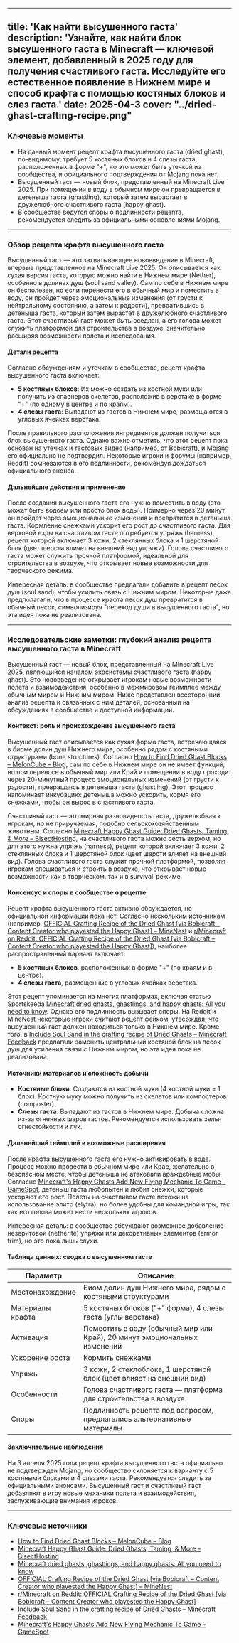 
---
title: 'Как найти высушенного гаста'
description: 'Узнайте, как найти блок высушенного гаста в Minecraft — ключевой элемент, добавленный в 2025 году для получения счастливого гаста. Исследуйте его естественное появление в Нижнем мире и способ крафта с помощью костяных блоков и слез гаста.'
date: 2025-04-3
cover: "../dried-ghast-crafting-recipe.png"
---

### Ключевые моменты  
- На данный момент рецепт крафта высушенного гаста (dried ghast), по-видимому, требует 5 костяных блоков и 4 слезы гаста, расположенных в форме "+", но это может быть утечкой из сообщества, и официального подтверждения от Mojang пока нет.  
- Высушенный гаст — новый блок, представленный на Minecraft Live 2025. При помещении в воду в обычном мире он превращается в детеныша гаста (ghastling), который затем вырастает в дружелюбного счастливого гаста (happy ghast).  
- В сообществе ведутся споры о подлинности рецепта, рекомендуется следить за официальными обновлениями Mojang.  

---

### Обзор рецепта крафта высушенного гаста  
Высушенный гаст — это захватывающее нововведение в Minecraft, впервые представленное на Minecraft Live 2025. Он описывается как сухая версия гаста, которую можно найти в Нижнем мире (Nether), особенно в долинах душ (soul sand valley). Сам по себе в Нижнем мире он бесполезен, но если перенести его в обычный мир и поместить в воду, он пройдет через эмоциональные изменения (от грусти к нейтральному состоянию, а затем к радости), превратившись в детеныша гаста, который затем вырастет в дружелюбного счастливого гаста. Этот счастливый гаст может быть оседлан, а его голова может служить платформой для строительства в воздухе, значительно расширяя возможности полета и исследования.  

#### Детали рецепта  
Согласно обсуждениям и утечкам в сообществе, рецепт крафта высушенного гаста включает:  
- **5 костяных блоков**: Их можно создать из костной муки или получить из спавнеров скелетов, расположив в верстаке в форме "+" (по одному в центре и по краям).  
- **4 слезы гаста**: Выпадают из гастов в Нижнем мире, размещаются в угловых ячейках верстака.  

После правильного расположения ингредиентов должен получиться блок высушенного гаста. Однако важно отметить, что этот рецепт пока основан на утечках и тестовых видео (например, от Bobicraft), и Mojang его официально не подтвердил. Некоторые игроки и форумы (например, Reddit) сомневаются в его подлинности, рекомендуя дождаться официального анонса.  

#### Дальнейшие действия и применение  
После создания высушенного гаста его нужно поместить в воду (это может быть водоем или просто блок воды). Примерно через 20 минут он пройдет через эмоциональные изменения и превратится в детеныша гаста. Кормление снежками ускорит его рост до счастливого гаста. Для верховой езды на счастливом гасте потребуется упряжь (harness), рецепт которой включает 3 кожи, 2 стеклянных блока и 1 шерстяной блок (цвет шерсти влияет на внешний вид упряжи). Голова счастливого гаста может служить прочной платформой, идеальной для строительства в воздухе, что открывает новые возможности для творческого режима.  

Интересная деталь: в сообществе предлагали добавить в рецепт песок душ (soul sand), чтобы усилить связь с Нижним миром. Некоторые даже предполагали, что в процессе крафта песок душ превратится в обычный песок, символизируя "переход души в высушенного гаста", но эта идея пока не реализована.  

---

### Исследовательские заметки: глубокий анализ рецепта высушенного гаста в Minecraft  

Высушенный гаст — новый блок, представленный на Minecraft Live 2025, являющийся началом экосистемы счастливого гаста (happy ghast). Это нововведение открывает игрокам новые возможности полета и взаимодействия, особенно в межмировом геймплее между обычным миром и Нижним миром. Ниже представлен всесторонний анализ рецепта и связанных с ним деталей, основанный на обсуждениях в сообществе и доступной информации.  

#### Контекст: роль и происхождение высушенного гаста  
Высушенный гаст описывается как сухая форма гаста, встречающаяся в биоме долин душ Нижнего мира, особенно рядом с костяными структурами (bone structures). Согласно [How to Find Dried Ghast Blocks – MelonCube – Blog](https://www.meloncube.net/blog/how-to-find-dried-ghast-blocks/), сам по себе в Нижнем мире он не имеет функций, но при переносе в обычный мир или Край и помещении в воду проходит через 20-минутный процесс эмоциональных изменений (от грусти к радости), превращаясь в детеныша гаста (ghastling). Этот процесс напоминает инкубацию: детеныша можно ускорить, кормя его снежками, чтобы он вырос в счастливого гаста.  

Счастливый гаст — это мирная разновидность гаста, дружелюбная к игрокам, но не приручаемая, подобно сельскохозяйственным животным. Согласно [Minecraft Happy Ghast Guide: Dried Ghasts, Taming, & More – BisectHosting](https://www.bisecthosting.com/blog/minecraft-happy-ghast-guide-dried-ghasts-taming-more), на счастливого гаста можно сесть верхом, но для этого нужна упряжь (harness), рецепт которой включает 3 кожи, 2 стеклянных блока и 1 шерстяной блок (цвет шерсти влияет на внешний вид). Голова счастливого гаста служит прочной платформой, позволяя игрокам спешиваться и строить в воздухе, что открывает новые возможности как в творческом, так и в survival-режиме.  

#### Консенсус и споры в сообществе о рецепте  
Рецепт крафта высушенного гаста активно обсуждается, но официальной информации пока нет. Согласно нескольким источникам (например, [OFFICIAL Crafting Recipe of the Dried Ghast [via Bobicraft – Content Creator who playested the Happy Ghast] – MineNest](https://www.minenest.com/434790/) и [r/Minecraft on Reddit: OFFICIAL Crafting Recipe of the Dried Ghast [via Bobicraft – Content Creator who playested the Happy Ghast]](https://www.reddit.com/r/Minecraft/comments/1jihygw/official_crafting_recipe_of_the_dried_ghast_via/)), наиболее распространенный вариант включает:  
- **5 костяных блоков**, расположенных в форме "+" (по краям и в центре).  
- **4 слезы гаста**, размещенные в угловых ячейках верстака.  

Этот рецепт упоминается на многих платформах, включая статью Sportskeeda [Minecraft dried ghasts, ghastlings, and happy ghasts: All you need to know](https://www.sportskeeda.com/minecraft/minecraft-dried-ghasts-ghastlings-happy-ghasts-all-need-know). Однако его подлинность вызывает споры. На Reddit и MineNest некоторые игроки считают рецепт фейком, утверждая, что высушенный гаст должен находиться только в Нижнем мире. Кроме того, в [Include Soul Sand in the crafting recipe of Dried Ghasts – Minecraft Feedback](https://feedback.minecraft.net/hc/en-us/community/posts/35275178729485-Include-Soul-Sand-in-the-crafting-recipe-of-Dried-Ghasts) предлагали заменить центральный костяной блок на песок душ для усиления связи с Нижним миром, но эта идея пока не реализована.  

#### Источники материалов и сложность добычи  
- **Костяные блоки**: Создаются из костной муки (4 костной муки = 1 блок). Костную муку можно получить из скелетов или компостеров (composter).  
- **Слезы гаста**: Выпадают из гастов в Нижнем мире. Добыча сложна из-за огненных шаров гастов. Рекомендуется использовать зелья огнестойкости и лук.  

#### Дальнейший геймплей и возможные расширения  
После крафта высушенного гаста его нужно активировать в воде. Процесс можно провести в обычном мире или Крае, желательно в безопасном месте, чтобы детеныша не атаковали враждебные мобы. Согласно [Minecraft's Happy Ghasts Add New Flying Mechanic To Game – GameSpot](https://www.gamespot.com/articles/minecrafts-happy-ghasts-add-new-flying-mechanic-to-game/1100-6530284/), детеныш гаста любопытен и любит снежки, которые ускоряют его рост. Полеты на счастливом гасте похожи на использование элитр (elytra), но более удобны для командной игры, так как его голова может нести нескольких игроков.  

Интересная деталь: в сообществе обсуждают возможное добавление незеритовой (netherite) упряжи или декоративных элементов (armor trim), но это пока лишь слухи.  

#### Таблица данных: сводка о высушенном гасте  

| Параметр           | Описание                                                                 |
|-------------------|--------------------------------------------------------------------------|
| Местонахождение    | Биом долин душ Нижнего мира, рядом с костяными структурами               |
| Материалы крафта   | 5 костяных блоков ("+" форма), 4 слезы гаста (углы верстака)              |
| Активация          | Поместить в воду (обычный мир или Край), 20 минут эмоциональных изменений |
| Ускорение роста    | Кормить снежками                                                         |
| Упряжь             | 3 кожи, 2 стеклоблока, 1 шерстяной блок (цвет влияет на внешний вид)      |
| Особенности        | Голова счастливого гаста — платформа для строительства в воздухе          |
| Споры              | Подлинность рецепта под вопросом, предлагались альтернативные материалы   |

#### Заключительные наблюдения  
На 3 апреля 2025 года рецепт крафта высушенного гаста официально не подтвержден Mojang, но сообщество склоняется к варианту с 5 костяными блоками и 4 слезами гаста. Рекомендуется следить за официальными анонсами. Высушенный гаст и счастливый гаст добавляют в игру новые механики полета и взаимодействия, заслуживающие внимания игроков.  

---

### Ключевые источники  
- [How to Find Dried Ghast Blocks – MelonCube – Blog](https://www.meloncube.net/blog/how-to-find-dried-ghast-blocks/)  
- [Minecraft Happy Ghast Guide: Dried Ghasts, Taming, & More – BisectHosting](https://www.bisecthosting.com/blog/minecraft-happy-ghast-guide-dried-ghasts-taming-more)  
- [Minecraft dried ghasts, ghastlings, and happy ghasts: All you need to know](https://www.sportskeeda.com/minecraft/minecraft-dried-ghasts-ghastlings-happy-ghasts-all-need-know)  
- [OFFICIAL Crafting Recipe of the Dried Ghast [via Bobicraft – Content Creator who playested the Happy Ghast] – MineNest](https://www.minenest.com/434790/)  
- [r/Minecraft on Reddit: OFFICIAL Crafting Recipe of the Dried Ghast [via Bobicraft – Content Creator who playested the Happy Ghast]](https://www.reddit.com/r/Minecraft/comments/1jihygw/official_crafting_recipe_of_the_dried_ghast_via/)  
- [Include Soul Sand in the crafting recipe of Dried Ghasts – Minecraft Feedback](https://feedback.minecraft.net/hc/en-us/community/posts/35275178729485-Include-Soul-Sand-in-the-crafting-recipe-of-Dried-Ghasts)  
- [Minecraft's Happy Ghasts Add New Flying Mechanic To Game – GameSpot](https://www.gamespot.com/articles/minecrafts-happy-ghasts-add-new-flying-mechanic-to-game/1100-6530284/)

